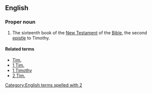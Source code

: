 ==English==

===Proper noun===
{{en-proper noun}}
{{book of the Bible|Timothy}}
# {{context|biblical}} The sixteenth book of the [[New Testament]] of the [[Bible]], the second [[epistle]] to Timothy.

====Related terms====
*[[Tim.]]
*[[1 Tim.]]
*[[1 Timothy]]
*[[2 Tim.]]

[[Category:English terms spelled with 2]]